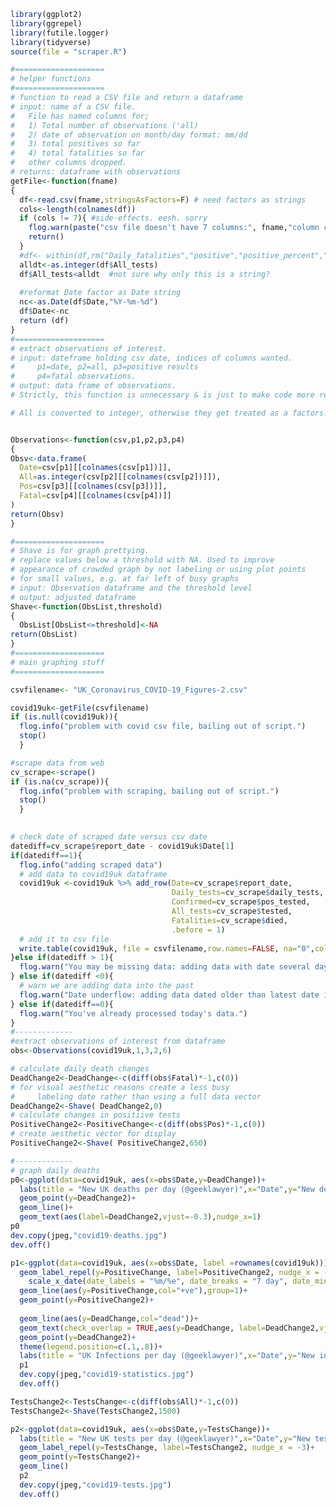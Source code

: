 ```r
library(ggplot2)
library(ggrepel)
library(futile.logger)
library(tidyverse)
source(file = "scraper.R")

#====================
# helper functions
#====================
# function to read a CSV file and return a dataframe
# input: name of a CSV file. 
#   File has named columns for; 
#   1) Total number of observations ('all)
#   2) date of observation on month/day format: mm/dd
#   3) total positives so far
#   4) total fatalities so far
#   other columns dropped.
# returns: dataframe with observations
getFile<-function(fname)
{
  df<-read.csv(fname,stringsAsFactors=F) # need factors as strings
  cols<-length(colnames(df))
  if (cols != 7){ #side-effects. eesh. sorry
    flog.warn(paste("csv file doesn't have 7 columns:", fname,"column count:",cols))
    return()
  }
  #df<- within(df,rm("Daily_fatalities","positive","positive_percent","mortality_rate"))
  alldt<-as.integer(df$All_tests)
  df$All_tests<alldt  #not sure why only this is a string?
  
  #reformat Date factor as Date string
  nc<-as.Date(df$Date,"%Y-%m-%d")
  df$Date<-nc
  return (df)
}
#====================
# extract observations of interest.
# input: dateframe holding csv date, indices of columns wanted. 
#     p1=date, p2=all, p3=positive results
#     p4=fatal observations.
# output: data frame of observations.
# Strictly, this function is unnecessary & is just to make code more readable.

# All is converted to integer, otherwise they get treated as a factors.


Observations<-function(csv,p1,p2,p3,p4)
{
Obsv<-data.frame(
  Date=csv[p1][[colnames(csv[p1])]],
  All=as.integer(csv[p2][[colnames(csv[p2])]]),
  Pos=csv[p3][[colnames(csv[p3])]],
  Fatal=csv[p4][[colnames(csv[p4])]]
)
return(Obsv)
}

#====================
# Shave is for graph prettying.
# replace values below a threshold with NA. Used to improve
# appearance of crowded graph by not labeling or using plot points
# for small values, e.g. at far left of busy graphs
# input: Observation dataframe and the threshold level
# output: adjusted dataframe
Shave<-function(ObsList,threshold)
{
  ObsList[ObsList<=threshold]<-NA
return(ObsList)
}
#====================
# main graphing stuff
#====================

csvfilename<- "UK_Coronavirus_COVID-19_Figures-2.csv"

covid19uk<-getFile(csvfilename)
if (is.null(covid19uk)){
  flog.info("problem with covid csv file, bailing out of script.")
  stop()
  } 

#scrape data from web
cv_scrape<-scrape()
if (is.na(cv_scrape)){
  flog.info("problem with scraping, bailing out of script.")
  stop()
  }
  

# check date of scraped date versus csv date
datediff=cv_scrape$report_date - covid19uk$Date[1]
if(datediff==1){
  flog.info("adding scraped data")
  # add data to covid19uk dataframe
  covid19uk <-covid19uk %>% add_row(Date=cv_scrape$report_date,
                                    Daily_tests=cv_scrape$daily_tests,
                                    Confirmed=cv_scrape$pos_tested,
                                    All_tests=cv_scrape$tested, 
                                    Fatalities=cv_scrape$died, 
                                    .before = 1)
  # add it to csv file
  write.table(covid19uk, file = csvfilename,row.names=FALSE, na="0",col.names=TRUE, sep=",")
}else if(datediff > 1){
  flog.warn("You may be missing data: adding data with date several days later than lastest date in csv file.")
} else if(datediff <0){
  # warn we are adding data into the past
  flog.warn("Date underflow: adding data dated older than latest date in csv file.")
} else if(datediff==0){
  flog.warn("You've already processed today's data.")
}
#-------------
#extract observations of interest from dataframe
obs<-Observations(covid19uk,1,3,2,6)

# calculate daily death changes
DeadChange2<-DeadChange<-c(diff(obs$Fatal)*-1,c(0))
# for visual aesthetic reasons create a less busy 
#     labeling date rather than using a full data vector
DeadChange2<-Shave( DeadChange2,0) 
# calculate changes in positiive tests
PositiveChange2<-PositiveChange<-c(diff(obs$Pos)*-1,c(0))
# create aesthetic vector for display
PositiveChange2<-Shave( PositiveChange2,650)

#-------------
# graph daily deaths
p0<-ggplot(data=covid19uk, aes(x=obs$Date,y=DeadChange))+
  labs(title = "New UK deaths per day (@geeklawyer)",x="Date",y="New deaths")+
  geom_point(y=DeadChange2)+
  geom_line()+
  geom_text(aes(label=DeadChange2,vjust=-0.3),nudge_x=1)
p0
dev.copy(jpeg,"covid19-deaths.jpg")
dev.off()
```


```r
p1<-ggplot(data=covid19uk, aes(x=obs$Date, label =rownames(covid19uk)))+
  geom_label_repel(y=PositiveChange, label=PositiveChange2, nudge_x = -3)+
    scale_x_date(date_labels = "%m/%e", date_breaks = "7 day", date_minor_breaks = "1 day")+
  geom_line(aes(y=PositiveChange,col="+ve"),group=1)+
  geom_point(y=PositiveChange2)+
  
  geom_line(aes(y=DeadChange,col="dead"))+
  geom_text(check_overlap = TRUE,aes(y=DeadChange, label=DeadChange2,vjust=-1))+
  geom_point(y=DeadChange2)+
  theme(legend.position=c(.1,.8))+
  labs(title = "UK Infections per day (@geeklawyer)",x="Date",y="New infections")
  p1
  dev.copy(jpeg,"covid19-statistics.jpg")
  dev.off()
```
```r
TestsChange2<-TestsChange<-c(diff(obs$All)*-1,c(0))
TestsChange2<-Shave(TestsChange2,1500)

p2<-ggplot(data=covid19uk, aes(x=obs$Date,y=TestsChange))+
  labs(title = "New UK tests per day (@geeklawyer)",x="Date",y="New tests")+
  geom_label_repel(y=TestsChange, label=TestsChange2, nudge_x = -3)+
  geom_point(y=TestsChange2)+
  geom_line()
  p2 
  dev.copy(jpeg,"covid19-tests.jpg")
  dev.off()
```


